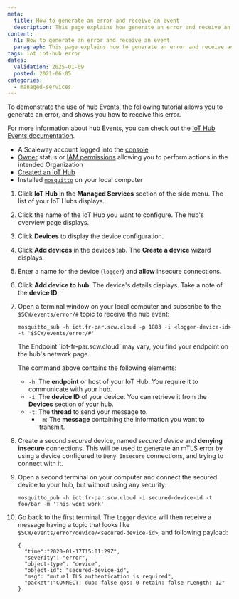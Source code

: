 ```yaml
---
meta:
  title: How to generate an error and receive an event
  description: This page explains how generate an error and receive an event
content:
  h1: How to generate an error and receive an event
  paragraph: This page explains how to generate an error and receive an event
tags: iot iot-hub error
dates:
  validation: 2025-01-09
  posted: 2021-06-05
categories:
  - managed-services
---
```



To demonstrate the use of hub Events, the following tutorial allows you to generate an error, and shows you how to receive this error.

For more information about hub Events, you can check out the [IoT Hub Events documentation](/iot-hub/reference-content/hubs/#events).

<Macro id="requirements" />

- A Scaleway account logged into the [console](https://console.scaleway.com)
- [Owner](/iam/concepts/#owner) status or [IAM permissions](/iam/concepts/#permission) allowing you to perform actions in the intended Organization
- [Created an IoT Hub](/iot-hub/how-to/create-hub/)
- Installed [`mosquitto`](https://mosquitto.org/download/) on your local computer

1. Click **IoT Hub** in the **Managed Services** section of the side menu. The list of your IoT Hubs displays.
2. Click the name of the IoT Hub you want to configure. The hub's overview page displays.
3. Click **Devices** to display the device configuration.
4. Click **Add devices** in the devices tab. The **Create a device** wizard displays.
5. Enter a name for the device (`logger`) and **allow** insecure connections.
6. Click **Add device to hub**. The device's details displays. Take a note of the **device ID**:
    <Lightbox src={image} alt="" />
7. Open a terminal window on your local computer and subscribe to the `$SCW/events/error/#` topic to receive the hub event:
    ```
    mosquitto_sub -h iot.fr-par.scw.cloud -p 1883 -i <logger-device-id> -t '$SCW/events/error/#'
    ```
    <Message type="note">
      The Endpoint `iot-fr-par.scw.cloud` may vary, you find your endpoint on the hub's network page.
    </Message>

    The command above contains the following elements:
      - `-h`: The **endpoint** or host of your IoT Hub. You require it to communicate with your hub.
      - `-i`: The **device ID** of your device. You can retrieve it from the **Devices** section of your hub.
      - `-t`: The **thread** to send your message to.
        - `-m`: The **message** containing the information you want to transmit.
8. Create a second *secured* device, named _secured device_ and **denying insecure** connections.
    <Message type="note">
      This will be used to generate an mTLS error by using a device configured to `Deny Insecure` connections, and trying to connect with it.
    </Message>
9. Open a second terminal on your computer and connect the secured device to your hub, but without using any security:
    ```
    mosquitto_pub -h iot.fr-par.scw.cloud -i secured-device-id -t foo/bar -m 'This wont work'
    ```
10. Go back to the first terminal. The `logger` device will then receive a message having a topic that looks like `$SCW/events/error/device/<secured-device-id>`, and following payload:
    ```
    {
      "time":"2020-01-17T15:01:29Z",
      "severity": "error",
      "object-type": "device",
      "object-id": "secured-device-id",
      "msg": "mutual TLS authentication is required",
      "packet":"CONNECT: dup: false qos: 0 retain: false rLength: 12"
    }
    ```



